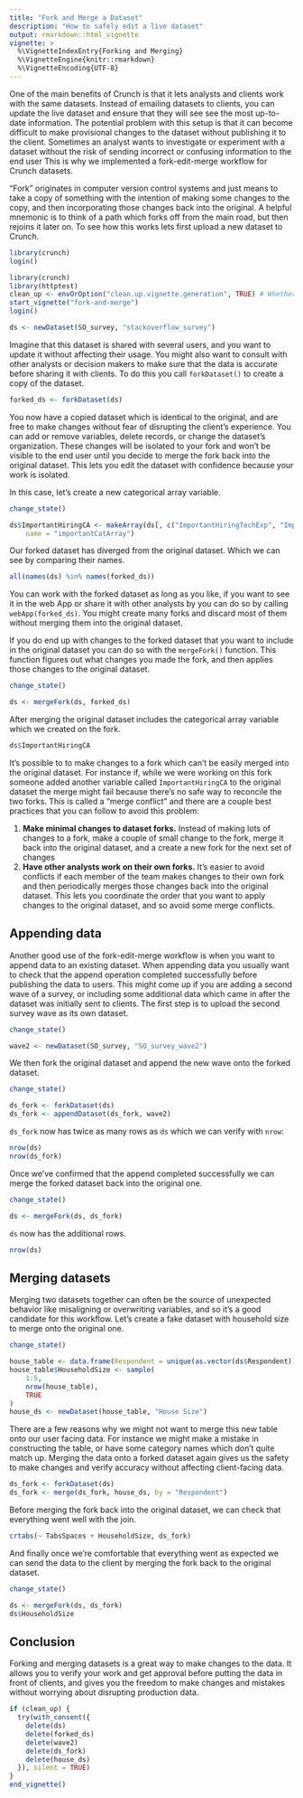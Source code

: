 ```yaml
---
title: "Fork and Merge a Dataset"
description: "How to safely edit a live dataset"
output: rmarkdown::html_vignette
vignette: >
  %\VignetteIndexEntry{Forking and Merging}
  %\VignetteEngine{knitr::rmarkdown}
  %\VignetteEncoding{UTF-8}
---
```


One of the main benefits of Crunch is that it lets analysts and clients work with the same datasets. Instead of emailing datasets to clients, you can update the live dataset and ensure that they will see see the most up-to-date information. The potential problem with this setup is that it can become difficult to make provisional changes to the dataset without publishing it to the client. Sometimes an analyst wants to investigate or experiment with a dataset without the risk of sending incorrect or confusing information to the end user This is why we implemented a fork-edit-merge workflow for Crunch datasets.

"Fork" originates in computer version control systems and just means to take a copy of something with the intention of making some changes to the copy, and then incorporating those changes back into the original. A helpful mnemonic is to think of a path which forks off from the main road, but then rejoins it later on. To see how this works lets first upload a new dataset to Crunch.

```r
library(crunch)
login()
```
```r
library(crunch)
library(httptest)
clean_up <- envOrOption("clean.up.vignette.generation", TRUE) # Whether to delete datasets 
start_vignette("fork-and-merge")
login()
```

```r
ds <- newDataset(SO_survey, "stackoverflow_survey")
```

Imagine that this dataset is shared with several users, and you want to update it without affecting their usage. You might also want to consult with other analysts or decision makers to make sure that the data is accurate before sharing it with clients. To do this you call `forkDataset()` to create a copy of the dataset.

```r
forked_ds <- forkDataset(ds)
```

You now have a copied dataset which is identical to the original, and are free to make changes without fear of disrupting the client's experience. You can add or remove variables, delete records, or change the dataset's organization. These changes will be isolated to your fork and won't be visible to the end user until you decide to merge the fork back into the original dataset. This lets you edit the dataset with confidence because your work is isolated.

In this case, let's create a new categorical array variable.
```r
change_state()
```
```r
ds$ImportantHiringCA <- makeArray(ds[, c("ImportantHiringTechExp", "ImportantHiringPMExp")],
    name = "importantCatArray")
```

Our forked dataset has diverged from the original dataset. Which we can see by comparing their names.

```r
all(names(ds) %in% names(forked_ds))
```

You can work with the forked dataset as long as you like, if you want to see it in the web App or share it with other analysts by you can do so by calling `webApp(forked_ds)`. You might create many forks and discard most of them without merging them into the original dataset.

If you do end up with changes to the forked dataset that you want to include in the original dataset you can do so with the `mergeFork()` function. This function figures out what changes you made the fork, and then applies those changes to the original dataset.
```r
change_state()
```
```r
ds <- mergeFork(ds, forked_ds)
```

After merging the original dataset includes the categorical array variable which we created on the fork.

```r
ds$ImportantHiringCA
```

It's possible to to make changes to a fork which can't be easily merged into the original dataset. For instance if, while we were working on this fork someone added another variable called `ImportantHiringCA` to the original dataset the merge might fail because there's no safe way to reconcile the two forks. This is called a "merge conflict" and there are a couple best practices that you can follow to avoid this problem:

1) **Make minimal changes to dataset forks.** Instead of making lots of changes to a fork, make a couple of small change to the fork, merge it back into the original dataset, and a create a new fork for the next set of changes
2) **Have other analysts work on their own forks.** It's easier to avoid conflicts if each member of the team makes changes to their own fork and then periodically merges those changes back into the original dataset. This lets you coordinate the order that you want to apply changes to the original dataset, and so avoid some merge conflicts.

## Appending data

Another good use of the fork-edit-merge workflow is when you want to append data to an existing dataset. When appending data you usually want to check that the append operation completed successfully before publishing the data to users. This might come up if you are adding a second wave of a survey, or including some additional data which came in after the dataset was initially sent to clients. The first step is to upload the second survey wave as its own dataset.

```r
change_state()
```
```r
wave2 <- newDataset(SO_survey, "SO_survey_wave2")

```

We then fork the original dataset and append the new wave onto the forked dataset.
```r
change_state()
```
```r
ds_fork <- forkDataset(ds)
ds_fork <- appendDataset(ds_fork, wave2)
```
`ds_fork` now has twice as many rows as `ds` which we can verify with `nrow`:

```r
nrow(ds)
nrow(ds_fork)
```

Once we've confirmed that the append completed successfully we can merge the forked dataset back into the original one.
```r
change_state()
```
```r
ds <- mergeFork(ds, ds_fork)
```

`ds` now has the additional rows.

```r
nrow(ds)
```

## Merging datasets

Merging two datasets together can often be the source of unexpected behavior like misaligning or overwriting variables, and so it's a good candidate for this workflow. Let's create a fake dataset with household size to merge onto the original one.
```r
change_state()
```
```r
house_table <- data.frame(Respondent = unique(as.vector(ds$Respondent)))
house_table$HouseholdSize <- sample(
    1:5,
    nrow(house_table),
    TRUE
)
house_ds <- newDataset(house_table, "House Size")
```

There are a few reasons why we might not want to merge this new table onto our user facing data. For instance we might make a mistake in constructing the table, or have some category names which don't quite match up. Merging the data onto a forked dataset again gives us the safety to make changes and verify accuracy without affecting client-facing data.

```r
ds_fork <- forkDataset(ds)
ds_fork <- merge(ds_fork, house_ds, by = "Respondent")
```

Before merging the fork back into the original dataset, we can check that everything went well with the join.

```r
crtabs(~ TabsSpaces + HouseholdSize, ds_fork)
```

And finally once we're comfortable that everything went as expected we can send the data to the client by merging the fork back to the original dataset.
```r
change_state()
```
```r
ds <- mergeFork(ds, ds_fork)
ds$HouseholdSize
```

## Conclusion

Forking and merging datasets is a great way to make changes to the data. It allows you to verify your work and get approval before putting the data in front of clients, and gives you the freedom to make changes and mistakes without worrying about disrupting production data.


```r
if (clean_up) {
  try(with_consent({
    delete(ds)
    delete(forked_ds)
    delete(wave2)
    delete(ds_fork)
    delete(house_ds)
  }), silent = TRUE)
}
end_vignette()
```
